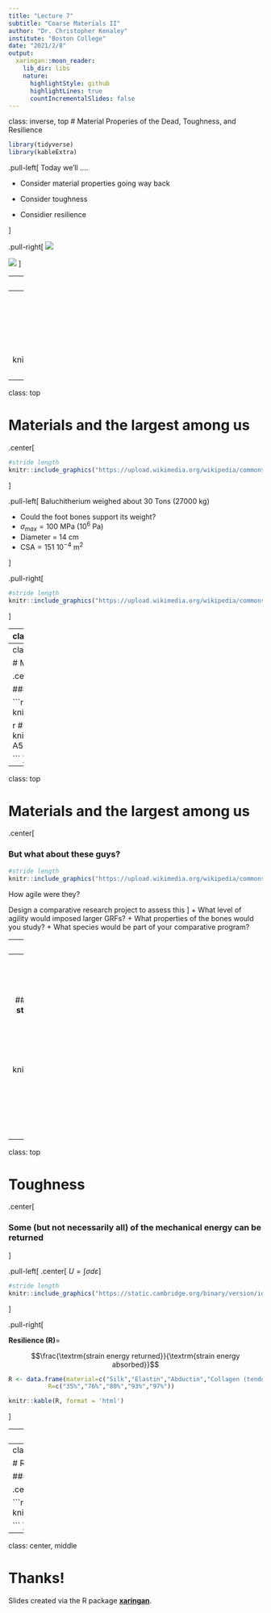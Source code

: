 ```yaml
---
title: "Lecture 7"
subtitle: "Coarse Materials II"
author: "Dr. Christopher Kenaley"
institute: "Boston College"
date: "2021/2/8"
output:
  xaringan::moon_reader:
    lib_dir: libs
    nature:
      highlightStyle: github
      highlightLines: true
      countIncrementalSlides: false
---
```

class: inverse, top
# Material Properies of the Dead, Toughness, and Resilience

```r
library(tidyverse)
library(kableExtra)
```

<!-- Add icon library -->
<link rel="stylesheet" href="https://cdnjs.cloudflare.com/ajax/libs/font-awesome/5.14.0/css/all.min.css">


.pull-left[
Today we'll ....

- Consider material properties going way back

- Consider toughness

- Considier resilience

]


.pull-right[
![](https://upload.wikimedia.org/wikipedia/commons/3/34/Longest_dinosaurs2.svg)

![](https://upload.wikimedia.org/wikipedia/commons/2/2f/Patagotitan_vs_Mammals_Scale_Diagram_SVG_Steveoc86.svg)
]


---
class: top

# A comparison of E across domains


.center[



```r
#stride length
knitr::include_graphics("https://d3i71xaburhd42.cloudfront.net/1eb86e8732a38a0753510236e5c023b5decd5340/7-Figure7-1.png")

```
 ]
 
---
class: top

# Materials and the largest among us



.center[

### Are land animals constrained by the strength of bone?

```r
#stride length
knitr::include_graphics("https://upload.wikimedia.org/wikipedia/commons/3/34/Longest_dinosaurs2.svg")

```
 ]
 
 

---
class: top

# Materials and the largest among us

.center[

```r
#stride length
knitr::include_graphics("https://upload.wikimedia.org/wikipedia/commons/2/2f/Patagotitan_vs_Mammals_Scale_Diagram_SVG_Steveoc86.svg")

```
 ]

.pull-left[
 Baluchitherium weighed about 30 Tons (27000 kg)
 
- Could the foot bones support its weight?
- $\sigma_{max} =  \textrm{100 MPa } (10^{6}  \textrm{ Pa})$
- Diameter = 14 cm
- $\textrm{CSA} = \textrm{151 10}^{-4} \textrm{ m}^2$

]

.pull-right[

```r
#stride length
knitr::include_graphics("https://upload.wikimedia.org/wikipedia/commons/thumb/a/ab/Indricotherium_transouralicum_hind_foot.jpg/170px-Indricotherium_transouralicum_hind_foot.jpg")

```


]

---
class: top

# Materials and the largest among us

.center[

```r
#stride length
knitr::include_graphics("https://upload.wikimedia.org/wikipedia/commons/2/2f/Patagotitan_vs_Mammals_Scale_Diagram_SVG_Steveoc86.svg")

```
 ]

.pull-left[
 Baluchitherium weighed about 30 Tons (27000 kg)
 
- Could the foot bones support its weight?
- $\sigma_{max} =  \textrm{100 MPa } (10^{6}  \textrm{ Pa})$
- Diameter = 14 cm
- $\textrm{CSA} = \textrm{151 10}^{-4} \textrm{ m}^2$

]

.pull-right[

```r

# stress=f/a

#100*10^6=(9.8*27000)/(151*10^-4)

#(9.8*27000)/(151*10^-4)


```

$\sigma_{max} \geq  \frac{9.8\cdot27000}{151\cdot10^{-4}}$

$\sigma_{max} \geq  \textrm{= 17 MPa}$
]

---
class: top

# Materials and the largest among us



.center[

### But what about these guys?

```r
#stride length
knitr::include_graphics("https://upload.wikimedia.org/wikipedia/commons/3/34/Longest_dinosaurs2.svg")

```
```r
#stride length
knitr::include_graphics("https://static.scientificamerican.com/blogs/cache/file/23C1EE59-CC6F-4542-A5EAACB8E6336F06_source.jpg?w=590&h=800&D6BDF76C-BA43-435B-A12E3263F71F10FF")

```
 ]
 
---
class: top

# Materials and the largest among us

.center[

### But what about these guys?

```r
#stride length
knitr::include_graphics("https://upload.wikimedia.org/wikipedia/commons/3/34/Longest_dinosaurs2.svg")

```

How agile were they?

Design a comparative research project to assess this
]
+ What level of agility would imposed larger GRFs?
+ What properties of the bones would you study?
+ What species would be part of your comparative program?

 
 
---
class: top

# Materials and the largest among us



.center[



```r
#stride length
knitr::include_graphics("largebone.png")

```



 ]
 
---
class: top

# Toughness

.center[

### The energy imparted is the **mechanical strain energy** that can be returned or be so great as to break the material

]

.pull-left[
.center[
$U=\int\sigma d\varepsilon$
]

```r
#stride length
knitr::include_graphics("img/toughness.png")

```
]

.pull-right[
$T=\int\sigma d\varepsilon$

**Toughness:** the energy per unit volume required to break a material

]

---
class: top

# Toughness

.center[

### Some (but not necessarily all) of the mechanical energy can be returned

]

.pull-left[
.center[
$U=\int\sigma d\varepsilon$
]

```r
#stride length
knitr::include_graphics("https://static.cambridge.org/binary/version/id/urn:cambridge.org:id:binary:20191021053530314-0709:9781108686624:72215fig26_6b.png?pub-status=live")

```
]

.pull-right[

**Resilience (R)**=

$$\frac{\textrm{strain energy returned}}{\textrm{strain energy absorbed}}$$

```r

R <- data.frame(material=c("Silk","Elastin","Abductin","Collagen (tendon)","Resilin (wing hinge)"),
           R=c("35%","76%","80%","93%","97%"))

knitr::kable(R, format = 'html')
```
]

---
class: top

# Resilience in the vertebrate body

### The cardiovascular system?




---
class: top

# Resilience in the vertebrate body

### The cardiovascular system?

.center[ 

```r
#stride length
knitr::include_graphics("https://www.austincc.edu/apreview/NursingPics/VascularPics/Picture8.jpg")

```
]




---

class: center, middle

# Thanks!

Slides created via the R package [**xaringan**](https://github.com/yihui/xaringan).

